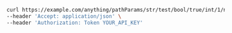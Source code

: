 ```bash showLineNumbers copy filename="Simple Path Parameter Primitives usage example"
curl https://example.com/anything/pathParams/str/test/bool/true/int/1/num/1.1 \
--header 'Accept: application/json' \
--header 'Authorization: Token YOUR_API_KEY'
```
